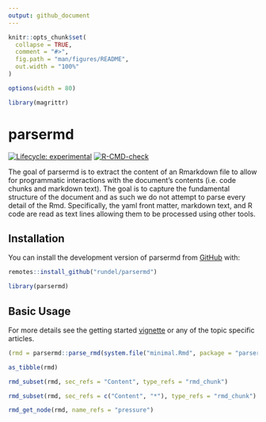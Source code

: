 ```yaml
---
output: github_document
---
```


<!-- README.md is generated from README.Rmd. Please edit that file -->

```r
knitr::opts_chunk$set(
  collapse = TRUE,
  comment = "#>",
  fig.path = "man/figures/README",
  out.width = "100%"
)

options(width = 80)

library(magrittr)
```

# parsermd

<!-- badges: start -->
[![Lifecycle: experimental](https://img.shields.io/badge/lifecycle-experimental-orange.svg)](https://www.tidyverse.org/lifecycle/#experimental)
[![R-CMD-check](https://github.com/rundel/parsermd/workflows/R-CMD-check/badge.svg)](https://github.com/rundel/parsermd/actions)
<!-- badges: end -->

The goal of parsermd is to extract the content of an Rmarkdown file to allow for programmatic interactions with the document's contents (i.e. code chunks and markdown text). The goal is to capture the fundamental structure of the document and as such we do not attempt to parse every detail of the Rmd. Specifically, the yaml front matter, markdown text, and R code are read as text lines allowing them to be processed using other tools.

## Installation

You can install the development version of parsermd from [GitHub](https://github.com/rundel/parsermd) with:

```r
remotes::install_github("rundel/parsermd")
```

```r
library(parsermd)
```

## Basic Usage

For more details see the getting started [vignette](https://rundel.github.io/parsermd/articles/parsermd.html) or any of the topic specific articles.

```r
(rmd = parsermd::parse_rmd(system.file("minimal.Rmd", package = "parsermd")))

as_tibble(rmd)

rmd_subset(rmd, sec_refs = "Content", type_refs = "rmd_chunk")

rmd_subset(rmd, sec_refs = c("Content", "*"), type_refs = "rmd_chunk")

rmd_get_node(rmd, name_refs = "pressure")
```
